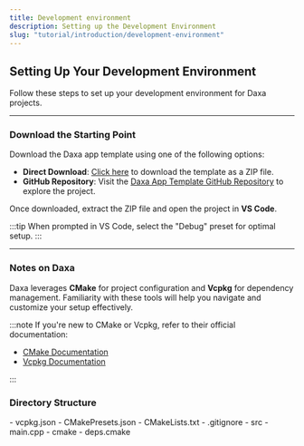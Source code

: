 ```yaml
---
title: Development environment
description: Setting up the Development Environment
slug: "tutorial/introduction/development-environment"
---
```



## Setting Up Your Development Environment

Follow these steps to set up your development environment for Daxa projects.

---

### Download the Starting Point

Download the Daxa app template using one of the following options:

- **Direct Download**: [Click here](https://codeload.github.com/learndaxa/daxa-app-template/zip/refs/heads/main) to download the template as a ZIP file.
- **GitHub Repository**: Visit the [Daxa App Template GitHub Repository](https://github.com/learndaxa/tutorial-starting-point) to explore the project.

Once downloaded, extract the ZIP file and open the project in **VS Code**.

:::tip
When prompted in VS Code, select the "Debug" preset for optimal setup.
:::

---

### Notes on Daxa

Daxa leverages **CMake** for project configuration and **Vcpkg** for dependency management. Familiarity with these tools will help you navigate and customize your setup effectively.

:::note
If you're new to CMake or Vcpkg, refer to their official documentation:

- [CMake Documentation](https://cmake.org/documentation/)
- [Vcpkg Documentation](https://vcpkg.io/en/index.html)

:::

### Directory Structure

<FileTree>
- vcpkg.json
- CMakePresets.json
- CMakeLists.txt
- .gitignore
- src
    - main.cpp
- cmake
    - deps.cmake
</FileTree>
